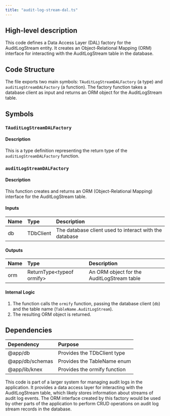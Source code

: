 ```yaml
---
title: "audit-log-stream-dal.ts"
---
```


## High-level description
This code defines a Data Access Layer (DAL) factory for the AuditLogStream entity. It creates an Object-Relational Mapping (ORM) interface for interacting with the AuditLogStream table in the database.

## Code Structure
The file exports two main symbols: `TAuditLogStreamDALFactory` (a type) and `auditLogStreamDALFactory` (a function). The factory function takes a database client as input and returns an ORM object for the AuditLogStream table.

## Symbols

### `TAuditLogStreamDALFactory`
#### Description
This is a type definition representing the return type of the `auditLogStreamDALFactory` function.

### `auditLogStreamDALFactory`
#### Description
This function creates and returns an ORM (Object-Relational Mapping) interface for the AuditLogStream table.

#### Inputs
| Name | Type | Description |
|:-----|:-----|:------------|
| db | TDbClient | The database client used to interact with the database |

#### Outputs
| Name | Type | Description |
|:-----|:-----|:------------|
| orm | ReturnType&lt;typeof ormify&gt; | An ORM object for the AuditLogStream table |

#### Internal Logic
1. The function calls the `ormify` function, passing the database client (`db`) and the table name (`TableName.AuditLogStream`).
2. The resulting ORM object is returned.

## Dependencies
| Dependency | Purpose |
|:-----------|:--------|
| @app/db | Provides the TDbClient type |
| @app/db/schemas | Provides the TableName enum |
| @app/lib/knex | Provides the ormify function |

This code is part of a larger system for managing audit logs in the application. It provides a data access layer for interacting with the AuditLogStream table, which likely stores information about streams of audit log events. The ORM interface created by this factory would be used by other parts of the application to perform CRUD operations on audit log stream records in the database.